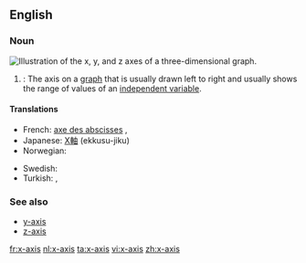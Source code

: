 ==English==

===Noun===
[[Image:Coord planes color.svg|thumb|right|Illustration of the ''x'', ''y'', and ''z'' axes of a three-dimensional graph.]]
{{en-noun|x-axes}}

# {{alggeom}}: The axis on a [[graph]] that is usually drawn left to right and usually shows the range of values of an [[independent variable]].

====Translations====
{{trans-top|axis drawn from left to right}}
* French: [[axe des abscisses]] {{m}}, {{t|fr|axe des x|m}}
* Japanese: [[X軸]] (ekkusu-jiku)
* Norwegian: {{t|no|x-akse|m}}
{{trans-mid}}
* Swedish: {{t+|sv|x-axel|c}}
* Turkish: {{t|tr|x ekseni}},  {{t|tr|x-ekseni}}
{{trans-bottom}}

===See also===
* [[y-axis]]
* [[z-axis]]

[[fr:x-axis]]
[[nl:x-axis]]
[[ta:x-axis]]
[[vi:x-axis]]
[[zh:x-axis]]